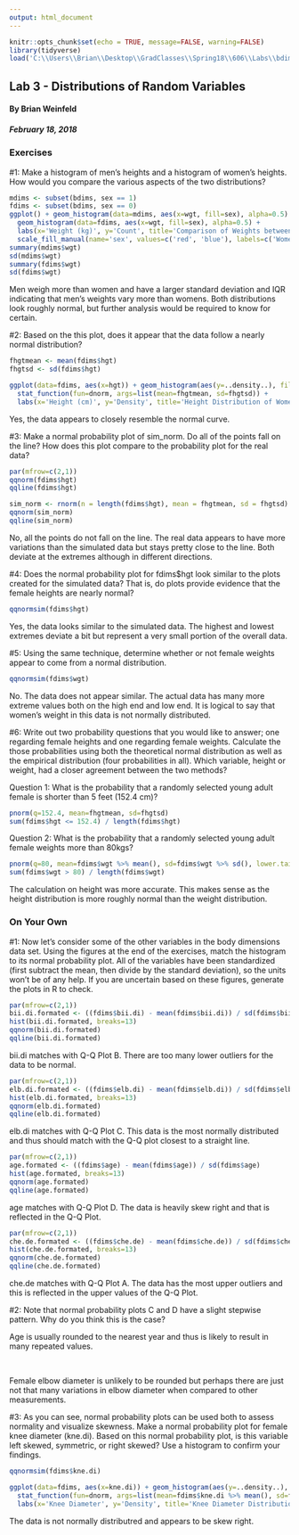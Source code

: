 ```yaml
---
output: html_document
---
```

<link rel="stylesheet" href="https://maxcdn.bootstrapcdn.com/bootstrap/3.3.7/css/bootstrap.min.css">
<link rel="stylesheet" href="./custom.css">

```r
knitr::opts_chunk$set(echo = TRUE, message=FALSE, warning=FALSE)
library(tidyverse)
load('C:\\Users\\Brian\\Desktop\\GradClasses\\Spring18\\606\\Labs\\bdims.RData')
```

<div class='jumbotron'>
  <h2 class='display-3 text-uppercase'>Lab 3 - Distributions of Random Variables</h2>
  <h4 class='right text-uppercase'>By Brian Weinfeld</h4>
  <div class='clearfix'></div>
  <h5 class='right text-uppercase'>February 18, 2018</h5>
</div>

<div class='page-header text-uppercase'>
  <h3>Exercises</h3>
</div>

<div class='well'>
  #1: Make a histogram of men's heights and a histogram of women's heights. How would you compare the various aspects of the two distributions?
</div>

```r
mdims <- subset(bdims, sex == 1)
fdims <- subset(bdims, sex == 0)
ggplot() + geom_histogram(data=mdims, aes(x=wgt, fill=sex), alpha=0.5) + 
  geom_histogram(data=fdims, aes(x=wgt, fill=sex), alpha=0.5) +
  labs(x='Weight (kg)', y='Count', title='Comparison of Weights between Men and Women') +
  scale_fill_manual(name='sex', values=c('red', 'blue'), labels=c('Women', 'Men'))
summary(mdims$wgt)
sd(mdims$wgt)
summary(fdims$wgt)
sd(fdims$wgt)
```

<div class='alert alert-info'>
  <p>Men weigh more than women and have a larger standard deviation and IQR indicating that men's weights vary more than womens. Both distributions look roughly normal, but further analysis would be required to know for certain.</p>
</div>

<div class='well'>
  #2: Based on the this plot, does it appear that the data follow a nearly normal distribution?
</div>

```r
fhgtmean <- mean(fdims$hgt)
fhgtsd <- sd(fdims$hgt)

ggplot(data=fdims, aes(x=hgt)) + geom_histogram(aes(y=..density..), fill='red', alpha=0.5, bins=8) + 
  stat_function(fun=dnorm, args=list(mean=fhgtmean, sd=fhgtsd)) + 
  labs(x='Height (cm)', y='Density', title='Height Distribution of Women with Normal Curve')
```

<div class='alert alert-info'
  <p>Yes, the data appears to closely resemble the normal curve.</p>
</div>

<div class='well'>
  #3: Make a normal probability plot of sim_norm. Do all of the points fall on the line? How does this plot compare to the probability plot for the real data?
</div>

```r
par(mfrow=c(2,1))
qqnorm(fdims$hgt)
qqline(fdims$hgt)

sim_norm <- rnorm(n = length(fdims$hgt), mean = fhgtmean, sd = fhgtsd)
qqnorm(sim_norm)
qqline(sim_norm)
```

<div class='alert alert-info'
  <p>No, all the points do not fall on the line. The real data appears to have more variations than the simulated data but stays pretty close to the line. Both deviate at the extremes although in different directions.</p>
</div>

<div class='well'>
  #4: Does the normal probability plot for fdims$hgt look similar to the plots created for the simulated data? That is, do plots provide evidence that the female heights are nearly normal?
</div>

```r
qqnormsim(fdims$hgt)
```

<div class='alert alert-info'>
Yes, the data looks similar to the simulated data. The highest and lowest extremes deviate a bit but represent a very small portion of the overall data.
</div>

<div class='well'>
  #5: Using the same technique, determine whether or not female weights appear to come from a normal distribution.
</div>

```r
qqnormsim(fdims$wgt)
```

<div class='alert alert-info'>
<p>No. The data does not appear similar. The actual data has many more extreme values both on the high end and low end. It is logical to say that women's weight in this data is not normally distributed.</p>
</div>

<div class='well'>
  #6: Write out two probability questions that you would like to answer; one regarding female heights and one regarding female weights. Calculate the those probabilities using both the theoretical normal distribution as well as the empirical distribution (four probabilities in all). Which variable, height or weight, had a closer agreement between the two methods?
</div>

<div class='well'>
  Question 1: What is the probability that a randomly selected young adult female is shorter than 5 feet (152.4 cm)?
</div>

```r
pnorm(q=152.4, mean=fhgtmean, sd=fhgtsd)
sum(fdims$hgt <= 152.4) / length(fdims$hgt)
```

<div class='well'>
  Question 2: What is the probability that a randomly selected young adult female weights more than 80kgs?
</div>

```r
pnorm(q=80, mean=fdims$wgt %>% mean(), sd=fdims$wgt %>% sd(), lower.tail=FALSE)
sum(fdims$wgt > 80) / length(fdims$wgt)
```

<div class='alert alert-info'>
<p>The calculation on height was more accurate. This makes sense as the height distribution is more roughly normal than the weight distribution.</p>
</div>

<div class='page-header text-uppercase'>
  <h3>On Your Own</h3>
</div>

<div class='well'>
  #1: Now let's consider some of the other variables in the body dimensions data set. Using the figures at the end of the exercises, match the histogram to its normal probability plot. All of the variables have been standardized (first subtract the mean, then divide by the standard deviation), so the units won't be of any help. If you are uncertain based on these figures, generate the plots in R to check.
</div>

```r
par(mfrow=c(2,1))
bii.di.formated <- ((fdims$bii.di) - mean(fdims$bii.di)) / sd(fdims$bii.di)
hist(bii.di.formated, breaks=13)
qqnorm(bii.di.formated)
qqline(bii.di.formated)
```

<div class='alert alert-info'>
bii.di matches with Q-Q Plot B. There are too many lower outliers for the data to be normal.
</div>

```r
par(mfrow=c(2,1))
elb.di.formated <- ((fdims$elb.di) - mean(fdims$elb.di)) / sd(fdims$elb.di)
hist(elb.di.formated, breaks=13)
qqnorm(elb.di.formated)
qqline(elb.di.formated)
```

<div class='alert alert-info'>
elb.di matches with Q-Q Plot C. This data is the most normally distributed and thus should match with the Q-Q plot closest to a straight line.
</div>

```r
par(mfrow=c(2,1))
age.formated <- ((fdims$age) - mean(fdims$age)) / sd(fdims$age)
hist(age.formated, breaks=13)
qqnorm(age.formated)
qqline(age.formated)
```

<div class='alert alert-info'>
age matches with Q-Q Plot D. The data is heavily skew right and that is reflected in the Q-Q Plot.
</div>

```r
par(mfrow=c(2,1))
che.de.formated <- ((fdims$che.de) - mean(fdims$che.de)) / sd(fdims$che.de)
hist(che.de.formated, breaks=13)
qqnorm(che.de.formated)
qqline(che.de.formated)
```

<div class='alert alert-info'>
che.de matches with Q-Q Plot A. The data has the most upper outliers and this is reflected in the upper values of the Q-Q Plot.
</div>

<div class='well'>
  #2: Note that normal probability plots C and D have a slight stepwise pattern.
Why do you think this is the case?
</div>

<div class='alert alert-info'>
<p>Age is usually rounded to the nearest year and thus is likely to result in many repeated values.</p>
</br>
<p>Female elbow diameter is unlikely to be rounded but perhaps there are just not that many variations in elbow diameter when compared to other measurements.</p>
</div>

<div class='well'>
  #3: As you can see, normal probability plots can be used both to assess normality and visualize skewness. Make a normal probability plot for female knee diameter (kne.di). Based on this normal probability plot, is this variable left skewed, symmetric, or right skewed? Use a histogram to confirm your findings.
</div>

```r
qqnormsim(fdims$kne.di)

ggplot(data=fdims, aes(x=kne.di)) + geom_histogram(aes(y=..density..), fill='red', alpha=0.5, bins=13) + 
  stat_function(fun=dnorm, args=list(mean=fdims$kne.di %>% mean(), sd=fdims$kne.di %>% sd())) + 
  labs(x='Knee Diameter', y='Density', title='Knee Diameter Distribution of Women with Normal Curve')
```

<div class='alert alert-info'>
  The data is not normally distributred and appears to be skew right.
</div>





